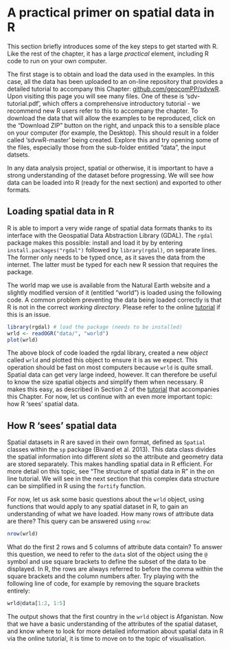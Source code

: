 A practical primer on spatial data in R
==================

This section briefly introduces some of the key steps to get started with R. 
Like the rest of the chapter, it has a large *practical* element, 
including R code to run on your own computer.

The first stage 
is to obtain and load the data used in the examples. In this case, all the 
data has been uploaded to an on-line repository that provides 
a detailed tutorial to accompany this Chapter:
[github.com/geocomPP/sdvwR](https://github.com/geocomPP/sdvwR/blob/master/sdv-tutorial.pdf?raw=true). 
Upon visiting this page you will see many files. One of these 
is 'sdv-tutorial.pdf', which offers a comprehensive introductory tutorial - we recommend new R users 
refer to this to accompany the chapter. To download the data
that will allow the examples to be reproduced, click on the "Download ZIP" 
button on the right, and unpack this to a sensible place
on your computer (for example, the Desktop). 
This should result in a folder called 'sdvwR-master' being created.
Explore this and try opening some of the files, 
especially those from the sub-folder entitled "data", the input datsets.

In any data analysis project, spatial or otherwise, it is important to
have a strong understanding of the dataset before progressing. 
We will see how data can be loaded into R (ready for the next section) and exported
to other formats.

## Loading spatial data in R

R is able to import a very wide range of spatial data formats thanks to
its interface with the Geospatial Data Abstraction Library (GDAL). 
The `rgdal` package makes this possible: install and 
load it by by entering `install.packages("rgdal")` followed by `library(rgdal)`, 
on separate lines. 
The former only needs to be typed once, as it saves the data from the internet. 
The latter must be typed for each new R session that requires the package.

The world map we use is available from the Natural Earth website and a
slightly modified version of it (entitled "world") is loaded using the following code.
A common problem preventing the data being loaded correctly is that 
R is not in the correct *working directory*. Please refer to the online 
[tutorial](https://github.com/geocomPP/sdvwR/blob/master/sdv-tutorial.pdf?raw=true) if this is an issue.

```r
library(rgdal) # load the package (needs to be installed)
wrld <- readOGR("data/", "world")
plot(wrld)
```

The above block of code loaded the rgdal library, created a new *object* called `wrld` and 
plotted this object to ensure it is as we expect.
This operation should be fast on most computers because `wrld` is quite small.
Spatial data can get very large indeed, however. 
It can therefore be useful to 
know the size spatial objects and simplify them when necessary.
R makes this easy, as described in Section 2 of the 
[tutorial](https://github.com/geocomPP/sdvwR/blob/master/sdv-tutorial.pdf?raw=true) that accompanies this Chapter. 
For now, let us continue with an even more important topic: how R 'sees' spatial data.

## How R 'sees' spatial data

Spatial datasets in R are saved in their own format, defined as 
`Spatial` classes within the `sp` package (Bivand et al. 2013). This data class divides the 
spatial information into different *slots* so the attribute and geometry data
are stored separately. This makes handling spatial data in R efficient.
For more detail on this topic, see "The structure of spatial data in R" in 
the on line tutorial. We will see in the next section that this complex data
structure can be simplified in R using the `fortify` function. 

For now, let us ask some basic questions about the `wrld` object, using 
functions that would apply to any spatial dataset in R, to gain an understanding
of what we have loaded. How many rows of attribute data are there? This query can be answered using `nrow`:

```r
nrow(wrld)
```

What do the first 2 rows and 5 columns of attribute data contain?
To answer this question, we need to refer to the `data` slot of the 
object using the `@` symbol and use square brackets to define the subset
of the data to be displayed. In R, the rows are always referred to before
the comma within the square brackets and the column numbers after. Try
playing with the following line of code, for example by removing the square
brackets entirely:

```r
wrld@data[1:2, 1:5] 
```

The output shows that the first country in the `wrld` object is Afganistan.
Now that we have a basic understanding of the attributes of the spatial dataset, 
and know where to look for more detailed information about spatial data in R via
the online tutorial, it is time to move on to the topic of visualisation.


